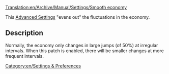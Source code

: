 [[Translation:en/Archive/Manual/Settings/Smooth economy]]


This [[en/Archive/Manual/Settings/Advanced Settings/Economy#enable-smooth-economy-more-smaller-changes|Advanced Settings]] "evens out" the fluctuations in the economy.  

== Description ==

Normally, the economy only changes in large jumps (of 50%) at irregular intervals.  When this patch is enabled, there will be smaller changes at more frequent intervals.


[[Category:en/Settings & Preferences]]